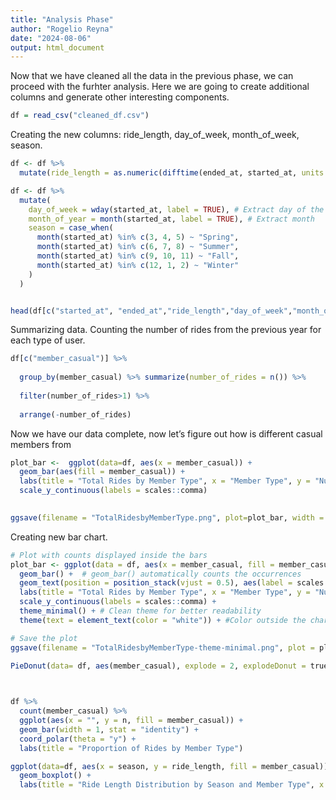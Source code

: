 ---
title: "Analysis Phase"
author: "Rogelio Reyna"
date: "2024-08-06"
output: html_document
---

Now that we have cleaned all the data in the previous phase, we can proceed with the furhter analysis. Here we are going to create additional columns and generate other interesting components.

```{r Load the cleaned data frame}
df = read_csv("cleaned_df.csv")

```

Creating the new columns: ride_length, day_of_week, month_of_week, season.

```{r Creating new columns}
df <- df %>%
  mutate(ride_length = as.numeric(difftime(ended_at, started_at, units = "mins")))

df <- df %>%
  mutate(
    day_of_week = wday(started_at, label = TRUE), # Extract day of the week
    month_of_year = month(started_at, label = TRUE), # Extract month
    season = case_when(
      month(started_at) %in% c(3, 4, 5) ~ "Spring",
      month(started_at) %in% c(6, 7, 8) ~ "Summer",
      month(started_at) %in% c(9, 10, 11) ~ "Fall",
      month(started_at) %in% c(12, 1, 2) ~ "Winter"
    )
  )


head(df[c("started_at", "ended_at","ride_length","day_of_week","month_of_year","season")])

```

Summarizing data. Counting the number of rides from the previous year for each type of user.

```{r}
df[c("member_casual")] %>% 
  
  group_by(member_casual) %>% summarize(number_of_rides = n()) %>% 
  
  filter(number_of_rides>1) %>% 
  
  arrange(-number_of_rides)
```


Now we have our data complete, now let's figure out how is different casual members from 
```{r Creating charts}

plot_bar <-  ggplot(data=df, aes(x = member_casual)) +
  geom_bar(aes(fill = member_casual)) +
  labs(title = "Total Rides by Member Type", x = "Member Type", y = "Number of Rides") +
  scale_y_continuous(labels = scales::comma)
 

ggsave(filename = "TotalRidesbyMemberType.png", plot=plot_bar, width = 8, height = 6, dpi=400)


```

Creating new bar chart.

```{r}
# Plot with counts displayed inside the bars
plot_bar <- ggplot(data = df, aes(x = member_casual, fill = member_casual)) +
  geom_bar() +  # geom_bar() automatically counts the occurrences
  geom_text(position = position_stack(vjust = 0.5), aes(label = scales::comma(..count..)), stat = "count", colour = "white", fontface = "bold") +  # Add count labels
  labs(title = "Total Rides by Member Type", x = "Member Type", y = "Number of Rides") +
  scale_y_continuous(labels = scales::comma) +
  theme_minimal() + # Clean theme for better readability
  theme(text = element_text(color = "white")) + #Color outside the chart itself, Number of rides, and member type. but not the values in the axis

# Save the plot
ggsave(filename = "TotalRidesbyMemberType-theme-minimal.png", plot = plot_bar, width = 8, height = 6, dpi = 400)
```



```{r}
PieDonut(data= df, aes(member_casual), explode = 2, explodeDonut = true)

  

```






```{r}
df %>%
  count(member_casual) %>%
  ggplot(aes(x = "", y = n, fill = member_casual)) +
  geom_bar(width = 1, stat = "identity") +
  coord_polar(theta = "y") +
  labs(title = "Proportion of Rides by Member Type")


```

```{r}
ggplot(data=df, aes(x = season, y = ride_length, fill = member_casual)) +
  geom_boxplot() +
  labs(title = "Ride Length Distribution by Season and Member Type", x = "Season", y = "Ride Length")
```





